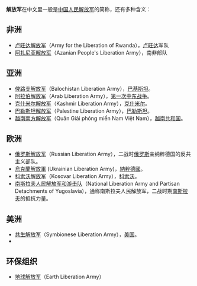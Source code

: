 '''解放军'''在中文里一般是[[中国人民解放军|中国人民解放军]]的简称，还有多种含义：

==非洲==
* [[卢旺达解放军|卢旺达解放军]]（Army for the Liberation of Rwanda），[[卢旺达|卢旺达]]军队
* [[阿扎尼亚解放军|阿扎尼亚解放军]]（Azanian People's Liberation Army），南非部队

==亚洲==

* [[俾路支解放军|俾路支解放军]]（Balochistan Liberation Army），[[巴基斯坦|巴基斯坦]]。
* [[阿拉伯解放军|阿拉伯解放军]]（Arab Liberation Army），[[第一次中东战争|第一次中东战争]]。
* [[克什米尔解放军|克什米尔解放军]]（Kashmir Liberation Army），[[克什米尔|克什米尔]]。
* [[巴勒斯坦解放军|巴勒斯坦解放军]]（Palestine Liberation Army），[[巴勒斯坦|巴勒斯坦]]。
* [[越南南方解放军|越南南方解放军]]（Quân Giải phóng miền Nam Việt Nam），[[越南共和国|越南共和国]]。

==欧洲==

* [[俄罗斯解放军|俄罗斯解放军]]（Russian Liberation Army），二战时[[俄罗斯|俄罗斯]]亲纳粹德国的反共主义部队。
* [[烏克蘭解放軍|烏克蘭解放軍]] (Ukrainian Liberation Army)，[[納粹德國|納粹德國]]。
* [[科索沃解放军|科索沃解放军]]（Kosovar Liberation Army），[[科索沃|科索沃]]。
* [[南斯拉夫人民解放军和游击队|南斯拉夫人民解放军和游击队]]（National Liberation Army and Partisan Detachments of Yugoslavia），通称南斯拉夫人民解放军，二战时期[[南斯拉夫王国|南斯拉夫]]的抵抗力量。

==美洲==
* [[共生解放军|共生解放军]]（Symbionese Liberation Army），[[美国|美国]]。
* {{Link-en|墨西哥南方解放軍|Liberation Army of the South}}

==环保组织==
* [[地球解放军|地球解放军]]（Earth Liberation Army）

{{disambig|Cat=三字組織機構消歧義}}